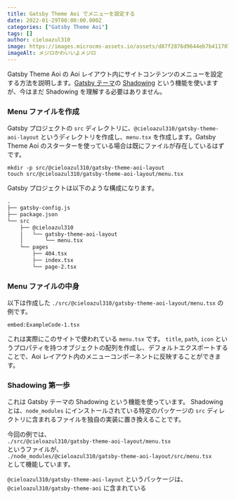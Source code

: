 ```yaml
---
title: Gatsby Theme Aoi でメニューを設定する
date: 2022-01-29T00:00:00.000Z
categories: ["Gatsby Theme Aoi"]
tags: []
author: cieloazul310
image: https://images.microcms-assets.io/assets/d87f2876d9644eb7b41170736931d50c/f04f897a2cae4ca58191c6d6864b4bf7/IMG_9034.jpeg
imageAlt: メジロかわいいよメジロ
---
```



Gatsby Theme Aoi の Aoi レイアウト内にサイトコンテンツのメニューを設定する方法を説明します。[Gatsby テーマ]の [Shadowing] という機能を使いますが、今はまだ Shadowing を理解する必要はありません。

### Menu ファイルを作成

Gatsby プロジェクトの `src` ディレクトリに、`@cieloazul310/gatsby-theme-aoi-layout` というディレクトリを作成し、`menu.tsx` を作成します。Gatsby Theme Aoi のスターターを使っている場合は既にファイルが存在しているはずです。

```shell
mkdir -p src/@cieloazul310/gatsby-theme-aoi-layout
touch src/@cieloazul310/gatsby-theme-aoi-layout/menu.tsx
```

Gatsby プロジェクトは以下のような構成になります。

```txt
.
├── gatsby-config.js
├── package.json
└── src
    ├── @cieloazul310
    │   └── gatsby-theme-aoi-layout
    │       └── menu.tsx
    └── pages
        ├── 404.tsx
        ├── index.tsx
        └── page-2.tsx
```

### Menu ファイルの中身

以下は作成した `./src/@cieloazul310/gatsby-theme-aoi-layout/menu.tsx` の例です。

`embed:ExampleCode-1.tsx`

これは実際にこのサイトで使われている `menu.tsx` です。
`title`, `path`, `icon` というプロパティを持つオブジェクトの配列を作成し、デフォルトエクスポートすることで、Aoi レイアウト内のメニューコンポーネントに反映することができます。

### Shadowing 第一歩

これは Gatsby テーマの Shadowing という機能を使っています。
Shadowing とは、`node_modules` にインストールされている特定のパッケージの `src` ディレクトリに含まれるファイルを独自の実装に置き換えることです。

今回の例では、  
`./src/@cieloazul310/gatsby-theme-aoi-layout/menu.tsx`  
というファイルが、  
`./node_modules/@cieloazul310/gatsby-theme-aoi-layout/src/menu.tsx`  
として機能しています。

`@cieloazul310/gatsby-theme-aoi-layout` というパッケージは、`@cieloazul310/gatsby-theme-aoi` に含まれている

[Gatsby]: https://gatsbyjs.com/ "Gatsby"
[MUI]: https://mui.org/ "MUI"
[TypeScript]: https://typescriptlang.org/ "TypeScript"

[Gatsby テーマ]: https://gatsbyjs.com/docs/themes/ "Themes"
[Gatsby スターター]: https://www.gatsbyjs.com/docs/starters/ "Gatsby Starters"
[Shadowing]: https://www.gatsbyjs.com/docs/how-to/plugins-and-themes/shadowing/ "Shadowing in Gatsby Themes"
[Gatsby Link]: https://www.gatsbyjs.com/docs/reference/built-in-components/gatsby-link/ "Gatsby Link API"
